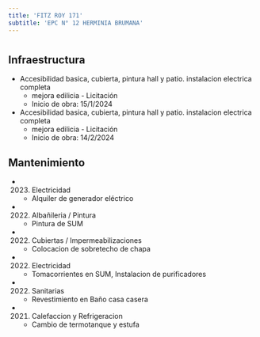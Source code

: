 ```yaml
---
title: 'FITZ ROY 171'
subtitle: 'EPC N° 12 HERMINIA BRUMANA'
---
```


#
## Infraestructura

* Accesibilidad basica,  cubierta, pintura hall y patio. instalacion electrica completa 
    + mejora edilicia - Licitación 
    + Inicio de obra: 15/1/2024 


* Accesibilidad basica,  cubierta, pintura hall y patio. instalacion electrica completa 
    + mejora edilicia - Licitación 
    + Inicio de obra: 14/2/2024 






## Mantenimiento

*  (2023) Electricidad 
    + Alquiler de generador eléctrico

*  (2022) Albañileria / Pintura 
    + Pintura de SUM

*  (2022) Cubiertas / Impermeabilizaciones 
    + Colocacion de sobretecho de chapa

*  (2022) Electricidad 
    + Tomacorrientes en SUM, Instalacion de purificadores

*  (2022) Sanitarias 
    + Revestimiento en Baño casa casera

*  (2021) Calefaccion y Refrigeracion 
    + Cambio de termotanque y estufa



